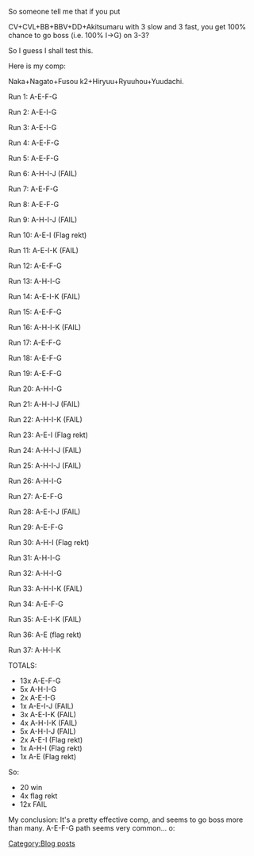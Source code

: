 So someone tell me that if you put

CV+CVL+BB+BBV+DD+Akitsumaru with 3 slow and 3 fast, you get 100% chance to go boss (i.e. 100% I->G) on 3-3?

So I guess I shall test this.

Here is my comp:

Naka+Nagato+Fusou k2+Hiryuu+Ryuuhou+Yuudachi.

Run 1: A-E-F-G

Run 2: A-E-I-G

Run 3: A-E-I-G

Run 4: A-E-F-G

Run 5: A-E-F-G

Run 6: A-H-I-J (FAIL)

Run 7: A-E-F-G

Run 8: A-E-F-G

Run 9: A-H-I-J (FAIL)

Run 10: A-E-I (Flag rekt)

Run 11: A-E-I-K (FAIL)

Run 12: A-E-F-G

Run 13: A-H-I-G

Run 14: A-E-I-K (FAIL)

Run 15: A-E-F-G

Run 16: A-H-I-K (FAIL)

Run 17: A-E-F-G

Run 18: A-E-F-G

Run 19: A-E-F-G

Run 20: A-H-I-G

Run 21: A-H-I-J (FAIL)

Run 22: A-H-I-K (FAIL)

Run 23: A-E-I (Flag rekt)

Run 24: A-H-I-J (FAIL)

Run 25: A-H-I-J (FAIL)

Run 26: A-H-I-G

Run 27: A-E-F-G

Run 28: A-E-I-J (FAIL)

Run 29: A-E-F-G

Run 30: A-H-I (Flag rekt)

Run 31: A-H-I-G

Run 32: A-H-I-G

Run 33: A-H-I-K (FAIL)

Run 34: A-E-F-G

Run 35: A-E-I-K (FAIL)

Run 36: A-E (flag rekt)

Run 37: A-H-I-K

TOTALS:
*13x A-E-F-G
*5x A-H-I-G
*2x A-E-I-G
*1x A-E-I-J (FAIL)
*3x A-E-I-K (FAIL)
*4x A-H-I-K (FAIL)
*5x A-H-I-J (FAIL)
*2x A-E-I (Flag rekt)
*1x A-H-I (Flag rekt)
*1x A-E (Flag rekt)
So:
*20 win
*4x flag rekt
*12x FAIL

My conclusion: It's a pretty effective comp, and seems to go boss more than many. A-E-F-G path seems very common... o:
[[Category:Blog posts]]